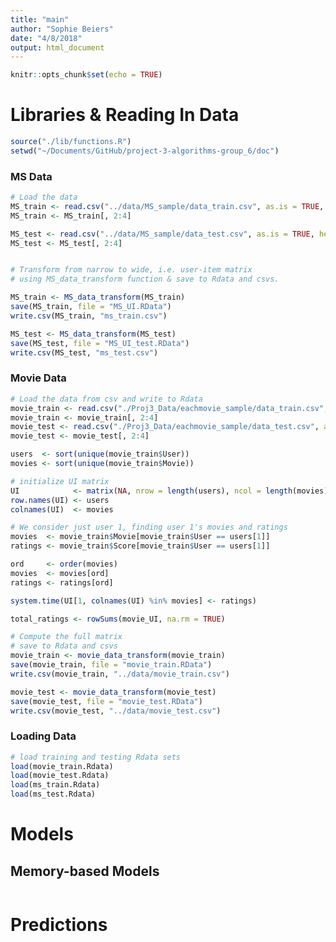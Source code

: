 ```yaml
---
title: "main"
author: "Sophie Beiers"
date: "4/8/2018"
output: html_document
---
```


```r
knitr::opts_chunk$set(echo = TRUE)
```

# Libraries & Reading In Data
```r
source("./lib/functions.R")
setwd("~/Documents/GitHub/project-3-algorithms-group_6/doc")
```

### MS Data
```r

# Load the data
MS_train <- read.csv("../data/MS_sample/data_train.csv", as.is = TRUE, header = TRUE)
MS_train <- MS_train[, 2:4]

MS_test <- read.csv("../data/MS_sample/data_test.csv", as.is = TRUE, header = TRUE)
MS_test <- MS_test[, 2:4]


# Transform from narrow to wide, i.e. user-item matrix 
# using MS_data_transform function & save to Rdata and csvs. 

MS_train <- MS_data_transform(MS_train)
save(MS_train, file = "MS_UI.RData")
write.csv(MS_train, "ms_train.csv")

MS_test <- MS_data_transform(MS_test)
save(MS_test, file = "MS_UI_test.RData")
write.csv(MS_test, "ms_test.csv")
```

### Movie Data
```r
# Load the data from csv and write to Rdata
movie_train <- read.csv("./Proj3_Data/eachmovie_sample/data_train.csv", as.is = TRUE, header = TRUE)
movie_train <- movie_train[, 2:4]
movie_test <- read.csv("./Proj3_Data/eachmovie_sample/data_test.csv", as.is = TRUE, header = TRUE)
movie_test <- movie_test[, 2:4]

users  <- sort(unique(movie_train$User))
movies <- sort(unique(movie_train$Movie))

# initialize UI matrix
UI            <- matrix(NA, nrow = length(users), ncol = length(movies))
row.names(UI) <- users
colnames(UI)  <- movies

# We consider just user 1, finding user 1's movies and ratings
movies  <- movie_train$Movie[movie_train$User == users[1]]
ratings <- movie_train$Score[movie_train$User == users[1]]

ord     <- order(movies)
movies  <- movies[ord]
ratings <- ratings[ord]

system.time(UI[1, colnames(UI) %in% movies] <- ratings)

total_ratings <- rowSums(movie_UI, na.rm = TRUE)

# Compute the full matrix
# save to Rdata and csvs 
movie_train <- movie_data_transform(movie_train)
save(movie_train, file = "movie_train.RData")
write.csv(movie_train, "../data/movie_train.csv")

movie_test <- movie_data_transform(movie_test)
save(movie_test, file = "movie_test.RData")
write.csv(movie_test, "../data/movie_test.csv")
```

### Loading Data
```r
# load training and testing Rdata sets
load(movie_train.Rdata)
load(movie_test.Rdata)
load(ms_train.Rdata)
load(ms_test.Rdata)
```

# Models 
## Memory-based Models 
```r

```



# Predictions
```r


```

